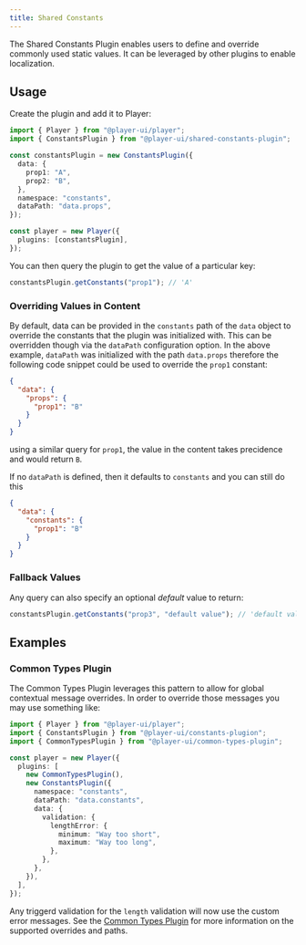 ```yaml
---
title: Shared Constants
---
```



The Shared Constants Plugin enables users to define and override commonly used static values. It can be leveraged by other plugins to enable localization.

## Usage

<PlatformTabs>
  <Fragment slot='core'>
    
Create the plugin and add it to Player:

```ts
import { Player } from "@player-ui/player";
import { ConstantsPlugin } from "@player-ui/shared-constants-plugin";

const constantsPlugin = new ConstantsPlugin({
  data: {
    prop1: "A",
    prop2: "B",
  },
  namespace: "constants",
  dataPath: "data.props",
});

const player = new Player({
  plugins: [constantsPlugin],
});
```

You can then query the plugin to get the value of a particular key:

```js
constantsPlugin.getConstants("prop1"); // 'A'
```

  </Fragment>
</PlatformTabs>

### Overriding Values in Content

By default, data can be provided in the `constants` path of the `data` object to override the constants that the plugin was initialized with. This can be overridden though via the `dataPath` configuration option. In the above example, `dataPath` was initialized with the path `data.props` therefore the following code snippet could be used to override the `prop1` constant:

```json
{
  "data": {
    "props": {
      "prop1": "B"
    }
  }
}
```

using a similar query for `prop1`, the value in the content takes precidence and would return `B`.

If no `dataPath` is defined, then it defaults to `constants` and you can still do this
```json
{
  "data": {
    "constants": {
      "prop1": "B"
    }
  }
}
```

### Fallback Values

Any query can also specify an optional _default_ value to return:

```js
constantsPlugin.getConstants("prop3", "default value"); // 'default value'
```

## Examples

### Common Types Plugin

The Common Types Plugin leverages this pattern to allow for global contextual message overrides. In order to override those messages you may use something like:

```ts
import { Player } from "@player-ui/player";
import { ConstantsPlugin } from "@player-ui/constants-plugion";
import { CommonTypesPlugin } from "@player-ui/common-types-plugin";

const player = new Player({
  plugins: [
    new CommonTypesPlugin(),
    new ConstantsPlugin({
      namespace: "constants",
      dataPath: "data.constants",
      data: {
        validation: {
          lengthError: {
            minimum: "Way too short",
            maximum: "Way too long",
          },
        },
      },
    }),
  ],
});
```

Any triggerd validation for the `length` validation will now use the custom error messages. See the [Common Types Plugin](/plugins/core/common-types) for more information on the supported overrides and paths.
